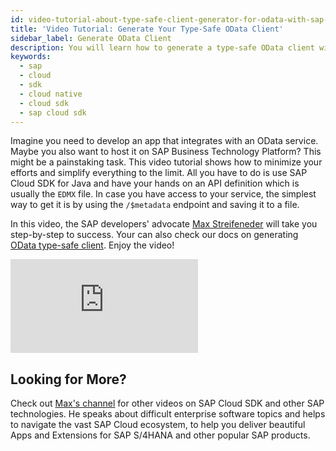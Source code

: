 ```yaml
---
id: video-tutorial-about-type-safe-client-generator-for-odata-with-sap-cloud-sdk-for-java
title: 'Video Tutorial: Generate Your Type-Safe OData Client'
sidebar_label: Generate OData Client
description: You will learn how to generate a type-safe OData client with SAP Cloud SDK for Java and learn about consuming Workflow service via its REST API on SAP Business Technology Platform
keywords:
  - sap
  - cloud
  - sdk
  - cloud native
  - cloud sdk
  - sap cloud sdk
---
```


Imagine you need to develop an app that integrates with an OData service.
Maybe you also want to host it on SAP Business Technology Platform?
This might be a painstaking task.
This video tutorial shows how to minimize your efforts and simplify everything to the limit.
All you have to do is use SAP Cloud SDK for Java and have your hands on an API definition which is usually the `EDMX` file.
In case you have access to your service, the simplest way to get it is by using the `/$metadata` endpoint and saving it to a file.

In this video, the SAP developers' advocate [Max Streifeneder](https://www.youtube.com/channel/UCkzNZP9fzLxRyhnGT2ziSRw) will take you step-by-step to success.
Your can also check our docs on generating [OData type-safe client](../features/odata/vdm-generator).
Enjoy the video!

<div class="sdk-video-container">
  <iframe
    class="sdk-video"
    src="https://www.youtube.com/embed/NXuDRONdRTQ?start=2185"
    frameborder="0"
    allow="accelerometer; autoplay; encrypted-media; gyroscope; picture-in-picture"
    allowfullscreen
  ></iframe>
</div>

## Looking for More?

Check out [Max's channel](https://www.youtube.com/channel/UCkzNZP9fzLxRyhnGT2ziSRw) for other videos on SAP Cloud SDK and other SAP technologies.
He speaks about difficult enterprise software topics and helps to navigate the vast SAP Cloud ecosystem, to help you deliver beautiful Apps and Extensions for SAP S/4HANA and other popular SAP products.
